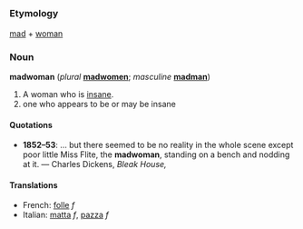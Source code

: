 =={{en}}==
===Etymology===
[[mad]] + [[woman]]

===Noun===
'''madwoman''' (''plural'' '''[[madwomen]]'''; ''masculine'' '''[[madman]]''')

#A woman who is [[insane]].
#one who appears to be or may be insane

====Quotations====
*'''1852&ndash;53''': ... but there seemed to be no reality in the whole scene except poor little Miss Flite, the '''madwoman''', standing on a bench and nodding at it. &mdash; Charles Dickens, ''Bleak House,'' 

====Translations====

*French: [[folle]] ''f''
*Italian: [[matta]] ''f'', [[pazza]] ''f''